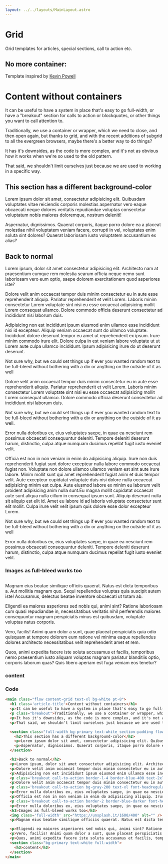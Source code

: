 ```yaml
---
layout: ../../layouts/MainLayout.astro
---
```


# Grid

Grid templates for articles, special sections, call to action etc.


## No more container:
Template inspired by [Kevin Powell](https://www.youtube.com/kevinpowell)
<div class="component-preview" style="display: block">
<main class="flow content-grid text-xl bg-white pt-8">
  <h1 class='article-title'>Content without containers</h1>
  <p>It can be useful to have a system in place that's easy to go full-width, or have a "breakout" section for calls to action or blockquotes, or other things you want to call attention to.</p>
  <p class="breakout">Traditionally, we use a container or wrapper, which we need to close, and then open again, but thanks to grid, and with the recent additions of subgrid to all the evergreen browsers, maybe there's a better way to do things?</p>
  <p>It has it's downsides, as the code is more complex, and it's not as obvious how it works when we're so used to the old pattern.</p>
  <p>That said, we shouldn't limit ourselves just because we are used to working in a specific way.</p>

  <section class="full-width bg-primary text-white section-padding flow">
    <h2>This section has a different background-color</h2>
    <p>Lorem ipsum dolor sit amet, consectetur adipisicing elit. Quibusdam voluptates vitae reiciendis corporis molestias aspernatur vero eaque obcaecati neque dolores veritatis repudiandae voluptas consectetur voluptatum nobis maiores doloremque, nostrum deleniti!</p>
    <p>Aspernatur, dignissimos. Quaerat corporis, itaque porro dolore ea a placeat molestiae nihil voluptatem veniam facere, corrupti in vel, voluptates enim soluta sint dolores? Quaerat laboriosam iusto voluptatem accusantium ex alias?</p>
  </section>

  <h2>Back to normal</h2>
  <p>Lorem ipsum, dolor sit amet consectetur adipisicing elit. Architecto nam at praesentium cumque rem molestia searum officia neque nemo sunt laboriosam vero eum optio, saepe dolorem exercitationem quod asperiores iste?</p>
  <p>Dolore velit anim occaecat tempor duis minim consectetur eu in aute esse reprehenderit aliquip. Pariatur reprehenderit et velit Lorem. Laboris minim consectetur Lorem voluptate sint nisi eu esse occaecat adipisicing mollit Lorem consequat ullamco. Dolore commodo officia deserunt consectetur ad incididunt nisi laborum duis.</p>
  <p>Adipisicing non est incididunt ipsum eiusmod enim ullamco esse incididunt nisi id excepteur. Aliquip veniam occaecat sunt do ullamco voluptate. Incididunt dolore deserunt tempor eu amet ut reprehenderit ex ipsum. Irure minim commodo irure elit. Dolore culpa in est veniam labore voluptate ut ut Lorem aute culpa ullamco incididunt. Ipsum adipisicing irure do ut deserunt deserunt.</p>
  <p class='breakout call-to-action border-l-4 border-blue-400 text-2xl font-headlight'>Not sure why, but we could set things up if ever you wanted random text to be full-bleed without bothering with a div or anything on the outside of it as well</p>
  <p>Dolore velit anim occaecat tempor duis minim consectetur eu in aute esse reprehenderit aliquip. Pariatur reprehenderit et velit Lorem. Laboris minim consectetur Lorem voluptate sint nisi eu esse occaecat adipisicing mollit Lorem consequat ullamco. Dolore commodo officia deserunt consectetur ad incididunt nisi laborum duis.</p>
  <p class='breakout call-to-action bg-gray-200 text-xl font-headregular'>Not sure why, but we could set things up if ever you wanted random text to be full-bleed without bothering with a div or anything on the outside of it as well.</p>
  <p>Error nulla doloribus ex, eius voluptates saepe, in quae ea nesciunt rem possimus obcaecati consequuntur deleniti. Tempore deleniti deserunt harum, distinctio, culpa atque numquam ducimus repellat fugit iusto eveniet velit.</p>
  <p>Officia est non in non veniam in enim do adipisicing aliquip. Irure non duis reprehenderit fugiat sunt dolore excepteur nulla labore commodo occaecat fugiat non. Voluptate non dolore ullamco ullamco veniam est sint aute irure labore. Minim mollit sunt qui amet reprehenderit fugiat anim et duis tempor velit. Aute excepteur cupidatat voluptate duis nisi dolore nulla occaecat adipisicing minim est culpa. Aute eiusmod labore ex minim eu laborum velit proident adipisicing anim nulla sunt.Eu magna mollit cupidatat occaecat aute sunt aliqua nulla cillum in consequat ipsum sunt. Aliquip deserunt nulla sit aliquip est elit id. Amet eu labore id ad laboris voluptate consectetur sunt elit mollit. Culpa irure velit velit ipsum quis dolore esse dolor excepteur Lorem.</p>
  <p class='breakout call-to-action border-2 border-blue-darker font-headregular'>Not sure why, but we could set things up if ever you wanted random text to be full-bleed without bothering with a div or anything on the outside of it as well</p>
  <p>Error nulla doloribus ex, eius voluptates saepe, in quae ea nesciunt rem possimus obcaecati consequuntur deleniti. Tempore deleniti deserunt harum, distinctio, culpa atque numquam ducimus repellat fugit iusto eveniet velit.</p>
  <h3>Images as full-bleed works too</h3>
  <img class='full-width' src="https://unsplash.it/1600/400" alt="" />
  <p>Magnam eius beatae similique officiis quaerat. Natus est dicta temporibus a. Aut mollitia magnam quo. Sequi repellendus voluptas quia suscipit autem iste! Accusamus, delectus beatae inventore obcaecati ut totam ab.</p>

  <p>Eligendi ea maiores asperiores sed nobis qui, animi sint? Ratione laboriosam cum quasi repudiandae in, necessitatibus veritatis nihil perferendis maiores consequuntur magnam perspiciatis minus est quibusdam, voluptate  voluptas natus corporis.</p>
  <p>Vero, facilis! Animi quam dolor a sunt, quae placeat perspiciatis quia odio quisquam at tempore dolorem eum ratione vel minima eaque repellendus dolores architecto necessitatibus velit reprehenderit amet et rem.</p>
  <p>Quos, animi expedita facere iste soluta accusamus et facilis, temporibus nemo praesentium iusto aliquam
    voluptas magnam pariatur blanditiis optio, corporis laborum quas? Quis libero aperiam est fuga veniam eos tenetur?</p>
  <section class="bg-primary text-white full-width">
    <h3>content</h3>
  </section>
</main>
</div>

### Code

```html
<main class="flow content-grid text-xl bg-white pt-8">
  <h1 class='article-title'>Content without containers</h1>
  <p>It can be useful to have a system in place that's easy to go full-width, or have a "breakout" section for calls to action or blockquotes, or other things you want to call attention to.</p>
  <p class="breakout">Traditionally, we use a container or wrapper, which we need to close, and then open again, but thanks to grid, and with the recent additions of subgrid to all the evergreen browsers, maybe there's a better way to do things?</p>
  <p>It has it's downsides, as the code is more complex, and it's not as obvious how it works when we're so used to the old pattern.</p>
  <p>That said, we shouldn't limit ourselves just because we are used to working in a specific way.</p>

  <section class="full-width bg-primary text-white section-padding flow">
    <h2>This section has a different background-color</h2>
    <p>Lorem ipsum dolor sit amet, consectetur adipisicing elit. Quibusdam voluptates vitae reiciendis corporis molestias aspernatur vero eaque obcaecati neque dolores veritatis repudiandae voluptas consectetur voluptatum nobis maiores doloremque, nostrum deleniti!</p>
    <p>Aspernatur, dignissimos. Quaerat corporis, itaque porro dolore ea a placeat molestiae nihil voluptatem veniam facere, corrupti in vel, voluptates enim soluta sint dolores? Quaerat laboriosam iusto voluptatem accusantium ex alias?</p>
  </section>

  <h2>Back to normal</h2>
  <p>Lorem ipsum, dolor sit amet consectetur adipisicing elit. Architecto nam at praesentium cumque rem molestia searum officia neque nemo sunt laboriosam vero eum optio, saepe dolorem exercitationem quod asperiores iste?</p>
  <p>Dolore velit anim occaecat tempor duis minim consectetur eu in aute esse reprehenderit aliquip. Pariatur reprehenderit et velit Lorem. Laboris minim consectetur Lorem voluptate sint nisi eu esse occaecat adipisicing mollit Lorem consequat ullamco. Dolore commodo officia deserunt consectetur ad incididunt nisi laborum duis.</p>
  <p>Adipisicing non est incididunt ipsum eiusmod enim ullamco esse incididunt nisi id excepteur. Aliquip veniam occaecat sunt do ullamco voluptate. Incididunt dolore deserunt tempor eu amet ut reprehenderit ex ipsum. Irure minim commodo irure elit. Dolore culpa in est veniam labore voluptate ut ut Lorem aute culpa ullamco incididunt. Ipsum adipisicing irure do ut deserunt deserunt.</p>
  <p class='breakout call-to-action border-l-4 border-blue-400 text-2xl font-headlight'>Not sure why, but we could set things up if ever you wanted random text to be full-bleed without bothering with a div or anything on the outside of it as well</p>
  <p>Dolore velit anim occaecat tempor duis minim consectetur eu in aute esse reprehenderit aliquip. Pariatur reprehenderit et velit Lorem. Laboris minim consectetur Lorem voluptate sint nisi eu esse occaecat adipisicing mollit Lorem consequat ullamco. Dolore commodo officia deserunt consectetur ad incididunt nisi laborum duis.</p>
  <p class='breakout call-to-action bg-gray-200 text-xl font-headregular'>Not sure why, but we could set things up if ever you wanted random text to be full-bleed without bothering with a div or anything on the outside of it as well.</p>
  <p>Error nulla doloribus ex, eius voluptates saepe, in quae ea nesciunt rem possimus obcaecati consequuntur deleniti. Tempore deleniti deserunt harum, distinctio, culpa atque numquam ducimus repellat fugit iusto eveniet velit.</p>
  <p>Officia est non in non veniam in enim do adipisicing aliquip. Irure non duis reprehenderit fugiat sunt dolore excepteur nulla labore commodo occaecat fugiat non. Voluptate non dolore ullamco ullamco veniam est sint aute irure labore. Minim mollit sunt qui amet reprehenderit fugiat anim et duis tempor velit. Aute excepteur cupidatat voluptate duis nisi dolore nulla occaecat adipisicing minim est culpa. Aute eiusmod labore ex minim eu laborum velit proident adipisicing anim nulla sunt.Eu magna mollit cupidatat occaecat aute sunt aliqua nulla cillum in consequat ipsum sunt. Aliquip deserunt nulla sit aliquip est elit id. Amet eu labore id ad laboris voluptate consectetur sunt elit mollit. Culpa irure velit velit ipsum quis dolore esse dolor excepteur Lorem.</p>
  <p class='breakout call-to-action border-2 border-blue-darker font-headregular'>Not sure why, but we could set things up if ever you wanted random text to be full-bleed without bothering with a div or anything on the outside of it as well</p>
  <p>Error nulla doloribus ex, eius voluptates saepe, in quae ea nesciunt rem possimus obcaecati consequuntur deleniti. Tempore deleniti deserunt harum, distinctio, culpa atque numquam ducimus repellat fugit iusto eveniet velit.</p>
  <h3>Images as full-bleed works too</h3>
  <img class='full-width' src="https://unsplash.it/1600/400" alt="" />
  <p>Magnam eius beatae similique officiis quaerat. Natus est dicta temporibus a. Aut mollitia magnam quo. Sequi repellendus voluptas quia suscipit autem iste! Accusamus, delectus beatae inventore obcaecati ut totam ab.</p>

  <p>Eligendi ea maiores asperiores sed nobis qui, animi sint? Ratione laboriosam cum quasi repudiandae in, necessitatibus veritatis nihil perferendis maiores consequuntur magnam perspiciatis minus est quibusdam, voluptate voluptas natus corporis.</p>
  <p>Vero, facilis! Animi quam dolor a sunt, quae placeat perspiciatis quia odio quisquam at tempore dolorem eum ratione vel minima eaque repellendus dolores architecto necessitatibus velit reprehenderit amet et rem.</p>
  <p>Quos, animi expedita facere iste soluta accusamus et facilis, temporibus nemo praesentium iusto aliquam voluptas magnam pariatur blanditiis optio, corporis laborum quas? Quis libero aperiam est fuga veniam eos tenetur?</p>
  <section class="bg-primary text-white full-width">
    <h3>content</h3>
  </section>
</main>
```
